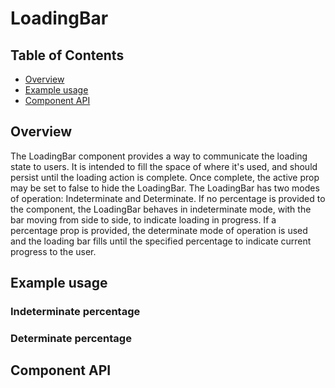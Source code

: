 
# LoadingBar

## Table of Contents

- [Overview](#overview)
- [Example usage](#example-usage)
- [Component API](#component-api)

## Overview

The LoadingBar component provides a way to communicate the loading state to
users. It is intended to fill the space of where it's used, and should persist
until the loading action is complete. Once complete, the active prop may be set
to false to hide the LoadingBar. The LoadingBar has two modes of operation:
Indeterminate and Determinate. If no percentage is provided to the component,
the LoadingBar behaves in indeterminate mode, with the bar moving from side to
side, to indicate loading in progress. If a percentage prop is provided, the
determinate mode of operation is used and the loading bar fills until the
specified percentage to indicate current progress to the user.

## Example usage

<!-- One example per designed use case. -->

### Indeterminate percentage

<Canvas>
  <Story id={getStorybookSlug(pkg, LoadingBar.displayName, 'indeterminate')} />
</Canvas>

### Determinate percentage

<Canvas>
  <Story id={getStorybookSlug(pkg, LoadingBar.displayName, 'determinate')} />
</Canvas>

## Component API

<ArgsTable />

